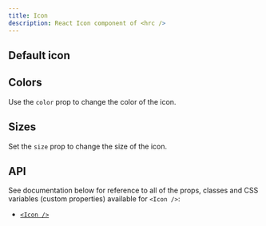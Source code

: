 ```yaml
---
title: Icon
description: React Icon component of <hrc />
---
```



## Default icon

<Demo layout="row">
  <Demos.IconDefault />
</Demo>

<SourceCode code={defaultCode} title="icon-default.tsx" />

## Colors

Use the `color` prop to change the color of the icon.

<Demo layout="row">
  <Demos.IconColors />
</Demo>

<SourceCode code={colorsCode} title="icon-colors.tsx" />

## Sizes

Set the `size` prop to change the size of the icon.

<Demo layout="row">
  <Demos.IconSizes />
</Demo>

<SourceCode code={sizesCode} title="icon-sizes.tsx" />

## API

See documentation below for reference to all of the props, classes and CSS
variables (custom properties) available for `<Icon />`:

- [`<Icon />`](/hrc/api/icon)
